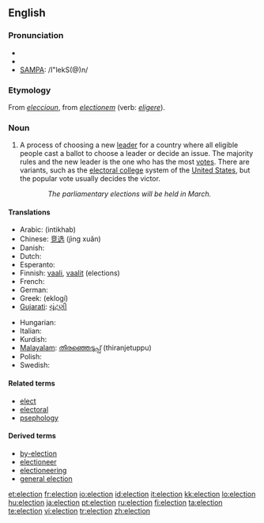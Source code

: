 {{see|élection}}
{{wikipedia}}
==English==

===Pronunciation===
* {{enPR|ĭ-lĕk'shən}}
* {{IPA|/ɪˈlekʃ(ə)n/}}
* [[w:SAMPA|SAMPA]]: /I"lekS(@)n/

===Etymology===
From {{AF.}} ''[[eleccioun]]'', from {{L.}} ''[[electionem]]'' (verb: ''[[eligere]]'').

===Noun===
{{wikipedia}}
{{en-noun}}

# A process of choosing a new [[leader]] for a country where all eligible people cast a ballot to choose a leader or decide an issue.  The majority rules and the new leader is the one who has the most [[vote]]s.  There are variants, such as the [[electoral college]] system of the [[United States]], but the popular vote usually decides the victor.
:: ''The parliamentary elections will be held in March.''

====Translations====
{{top}}
* Arabic: {{Arab|[[إنْتِخاب]]}} {{m}} (intikhab)
* Chinese: [[竞选]] (jìng xuǎn)
* Danish: {{t-|da|valg|n}}
* Dutch: {{t+|nl|verkiezing|f}}
* Esperanto: {{t-|eo|elekto|xs=Esperanto}}
* Finnish: [[vaali]], [[vaalit]] (elections)
* French: {{t+|fr|élection|f}}
* German: {{t+|de|Wahl|f}}
* Greek: {{t|el|εκλογή|f|sc=Grek}} (eklogí)
* [[Gujarati]]: [[ચૂંટણી]]
{{mid}}
* Hungarian: {{t+|hu|választás}}
* Italian: {{t+|it|elezione|f}}
* Kurdish: {{KUchar|[[هه‌ڵبژاردن]]}}
* [[Malayalam]]: [[തിരഞ്ഞെടുപ്പ്]] (thiranjetuppu)
* Polish: {{t-|pl|wybory|p}}
* Swedish: {{t+|sv|val|n}}
{{bottom}}



====Related terms====
* [[elect]]
* [[electoral]]
* [[psephology]]

====Derived terms====
* [[by-election]]
* [[electioneer]]
* [[electioneering]]
* [[general election]]

[[et:election]]
[[fr:election]]
[[io:election]]
[[id:election]]
[[it:election]]
[[kk:election]]
[[lo:election]]
[[hu:election]]
[[ja:election]]
[[pt:election]]
[[ru:election]]
[[fi:election]]
[[ta:election]]
[[te:election]]
[[vi:election]]
[[tr:election]]
[[zh:election]]